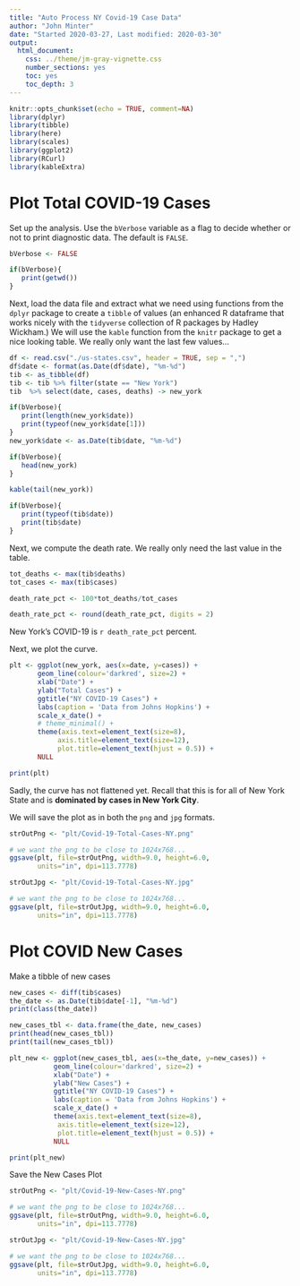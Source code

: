 ```yaml
---
title: "Auto Process NY Covid-19 Case Data"
author: "John Minter"
date: "Started 2020-03-27, Last modified: 2020-03-30"
output:
  html_document:
    css: ../theme/jm-gray-vignette.css
    number_sections: yes
    toc: yes
    toc_depth: 3
---
```


```r
knitr::opts_chunk$set(echo = TRUE, comment=NA)
library(dplyr)
library(tibble)
library(here)
library(scales)
library(ggplot2)
library(RCurl)
library(kableExtra)
```

# Plot Total COVID-19 Cases

Set up the analysis. Use the `bVerbose` variable as a flag to decide whether
or not to print diagnostic data. The default is `FALSE`.

```r
bVerbose <- FALSE

if(bVerbose){
   print(getwd())
}

```

Next, load the data file and extract what we need using functions from the
`dplyr` package to create a `tibble` of values (an enhanced R dataframe that
works nicely with the `tidyverse` collection of R packages by Hadley Wickham.)
We will use the `kable` function from the `knitr` package to get a nice looking
table. We really only want the last few values...

```r
df <- read.csv("./us-states.csv", header = TRUE, sep = ",")
df$date <- format(as.Date(df$date), "%m-%d")
tib <- as_tibble(df)
tib <- tib %>% filter(state == "New York")
tib  %>% select(date, cases, deaths) -> new_york

if(bVerbose){
   print(length(new_york$date))
   print(typeof(new_york$date[1]))
}
new_york$date <- as.Date(tib$date, "%m-%d")

if(bVerbose){
   head(new_york)
}

kable(tail(new_york))

if(bVerbose){
   print(typeof(tib$date))
   print(tib$date)
}
```

Next, we compute the death rate. We really only need the last value in the
table.

```r

tot_deaths <- max(tib$deaths)
tot_cases <- max(tib$cases)

death_rate_pct <- 100*tot_deaths/tot_cases

death_rate_pct <- round(death_rate_pct, digits = 2)
```

New York's COVID-19 is `r death_rate_pct` percent.

Next, we plot the curve.

```r
plt <- ggplot(new_york, aes(x=date, y=cases)) +
       geom_line(colour='darkred', size=2) +
       xlab("Date") +
       ylab("Total Cases") + 
       ggtitle("NY COVID-19 Cases") +
       labs(caption = 'Data from Johns Hopkins') +
       scale_x_date() +
       # theme_minimal() +
       theme(axis.text=element_text(size=8),
            axis.title=element_text(size=12),
            plot.title=element_text(hjust = 0.5)) +
       NULL

print(plt)
```

Sadly, the curve has not flattened yet. Recall that this is for all of
New York State and is **dominated by cases in New York City**.


We will save the plot as in both the `png` and `jpg` formats.

```r
strOutPng <- "plt/Covid-19-Total-Cases-NY.png"

# we want the png to be close to 1024x768...
ggsave(plt, file=strOutPng, width=9.0, height=6.0,
       units="in", dpi=113.7778)

strOutJpg <- "plt/Covid-19-Total-Cases-NY.jpg"

# we want the png to be close to 1024x768...
ggsave(plt, file=strOutJpg, width=9.0, height=6.0,
       units="in", dpi=113.7778)
```

# Plot COVID New Cases


Make a tibble of new cases

```r
new_cases <- diff(tib$cases)
the_date <- as.Date(tib$date[-1], "%m-%d")
print(class(the_date))

new_cases_tbl <- data.frame(the_date, new_cases)
print(head(new_cases_tbl))
print(tail(new_cases_tbl))
```

```r
plt_new <- ggplot(new_cases_tbl, aes(x=the_date, y=new_cases)) +
           geom_line(colour='darkred', size=2) +
           xlab("Date") +
           ylab("New Cases") + 
           ggtitle("NY COVID-19 Cases") +
           labs(caption = 'Data from Johns Hopkins') +
           scale_x_date() +
           theme(axis.text=element_text(size=8),
            axis.title=element_text(size=12),
            plot.title=element_text(hjust = 0.5)) +
           NULL

print(plt_new)

```

Save the New Cases Plot

```r
strOutPng <- "plt/Covid-19-New-Cases-NY.png"

# we want the png to be close to 1024x768...
ggsave(plt, file=strOutPng, width=9.0, height=6.0,
       units="in", dpi=113.7778)

strOutJpg <- "plt/Covid-19-New-Cases-NY.jpg"

# we want the png to be close to 1024x768...
ggsave(plt, file=strOutJpg, width=9.0, height=6.0,
       units="in", dpi=113.7778)
```